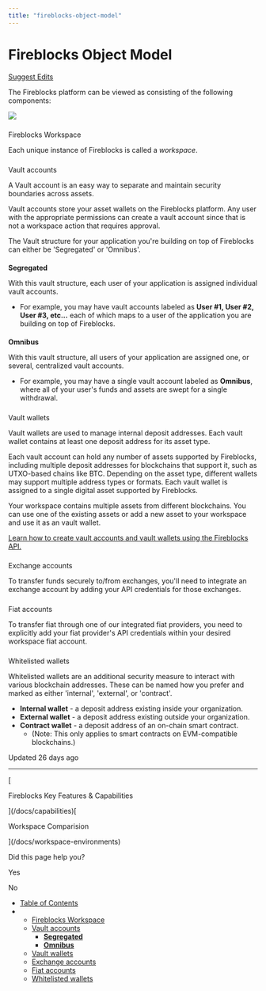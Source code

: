 ```yaml
---
title: "fireblocks-object-model"
---
```

  
  # Fireblocks Object Model

[Suggest Edits](/edit/object-model)

The Fireblocks platform can be viewed as consisting of the following components:

![](https://files.readme.io/29869aa-FB_Object_Model_.jpg)

### 

Fireblocks Workspace

[](#fireblocks-workspace)

Each unique instance of Fireblocks is called a _workspace_.

  

### 

Vault accounts

[](#vault-accounts)

A Vault account is an easy way to separate and maintain security boundaries across assets.

Vault accounts store your asset wallets on the Fireblocks platform. Any user with the appropriate permissions can create a vault account since that is not a workspace action that requires approval.

The Vault structure for your application you're building on top of Fireblocks can either be 'Segregated' or 'Omnibus'.

#### 

**Segregated**

[](#segregated)

With this vault structure, each user of your application is assigned individual vault accounts.

*   For example, you may have vault accounts labeled as **User #1, User #2, User #3, etc...** each of which maps to a user of the application you are building on top of Fireblocks.

#### 

**Omnibus**

[](#omnibus)

With this vault structure, all users of your application are assigned one, or several, centralized vault accounts.

*   For example, you may have a single vault account labeled as **Omnibus**, where all of your user's funds and assets are swept for a single withdrawal.

  

### 

Vault wallets

[](#vault-wallets)

Vault wallets are used to manage internal deposit addresses. Each vault wallet contains at least one deposit address for its asset type.

Each vault account can hold any number of assets supported by Fireblocks, including multiple deposit addresses for blockchains that support it, such as UTXO-based chains like BTC. Depending on the asset type, different wallets may support multiple address types or formats. Each vault wallet is assigned to a single digital asset supported by Fireblocks.

Your workspace contains multiple assets from different blockchains. You can use one of the existing assets or add a new asset to your workspace and use it as an vault wallet.

[Learn how to create vault accounts and vault wallets using the Fireblocks API.](/docs/create-direct-custody-wallets)

  

### 

Exchange accounts

[](#exchange-accounts)

To transfer funds securely to/from exchanges, you'll need to integrate an exchange account by adding your API credentials for those exchanges.

  

### 

Fiat accounts

[](#fiat-accounts)

To transfer fiat through one of our integrated fiat providers, you need to explicitly add your fiat provider's API credentials within your desired workspace fiat account.

  

### 

Whitelisted wallets

[](#whitelisted-wallets)

Whitelisted wallets are an additional security measure to interact with various blockchain addresses. These can be named how you prefer and marked as either 'internal', 'external', or 'contract'.

*   **Internal wallet** - a deposit address existing inside your organization.
*   **External wallet** - a deposit address existing outside your organization.
*   **Contract wallet** - a deposit address of an on-chain smart contract.
    *   (Note: This only applies to smart contracts on EVM-compatible blockchains.)

Updated 26 days ago

* * *

[

Fireblocks Key Features & Capabilities

](/docs/capabilities)[

Workspace Comparision

](/docs/workspace-environments)

Did this page help you?

Yes

No

*   [Table of Contents](#)
*   *   [Fireblocks Workspace](#fireblocks-workspace)
    *   [Vault accounts](#vault-accounts)
        *   [**Segregated**](#segregated)
        *   [**Omnibus**](#omnibus)
    *   [Vault wallets](#vault-wallets)
    *   [Exchange accounts](#exchange-accounts)
    *   [Fiat accounts](#fiat-accounts)
    *   [Whitelisted wallets](#whitelisted-wallets)